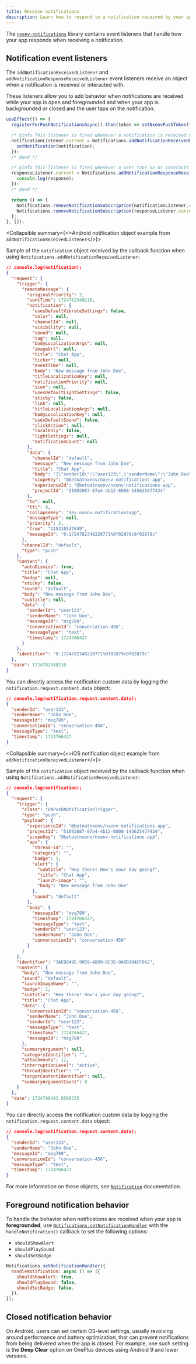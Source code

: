 ```yaml
---
title: Receive notifications
description: Learn how to respond to a notification received by your app and take action based on the event.
---
```



The [`nxenv-notifications`](/versions/latest/sdk/notifications) library contains event listeners that handle how your app responds when receiving a notification.

## Notification event listeners

The `addNotificationReceivedListener` and `addNotificationResponseReceivedListener` event listeners receive an object when a notification is received or interacted with.

These listeners allow you to add behavior when notifications are received while your app is open and foregrounded and when your app is backgrounded or closed and the user taps on the notification.

```js
useEffect(() => {
  registerForPushNotificationsAsync().then(token => setNxenvPushToken(token));

  /* @info This listener is fired whenever a notification is received while the app is foregrounded. */
  notificationListener.current = Notifications.addNotificationReceivedListener(notification => {
    setNotification(notification);
  });
  /* @end */

  /* @info This listener is fired whenever a user taps on or interacts with a notification (works when an app is foregrounded, backgrounded, or killed). */
  responseListener.current = Notifications.addNotificationResponseReceivedListener(response => {
    console.log(response);
  });
  /* @end */

  return () => {
    Notifications.removeNotificationSubscription(notificationListener.current);
    Notifications.removeNotificationSubscription(responseListener.current);
  };
}, []);
```

<Collapsible summary={<>Android notification object example from <CODE>addNotificationReceivedListener</CODE></>}>

Sample of the `notification` object received by the callback function when using `Notifications.addNotificationReceivedListener`:

```json
// console.log(notification);
{
  "request": {
    "trigger": {
      "remoteMessage": {
        "originalPriority": 2,
        "sentTime": 1724782348210,
        "notification": {
          "usesDefaultVibrateSettings": false,
          "color": null,
          "channelId": null,
          "visibility": null,
          "sound": null,
          "tag": null,
          "bodyLocalizationArgs": null,
          "imageUrl": null,
          "title": "Chat App",
          "ticker": null,
          "eventTime": null,
          "body": "New message from John Doe",
          "titleLocalizationKey": null,
          "notificationPriority": null,
          "icon": null,
          "usesDefaultLightSettings": false,
          "sticky": false,
          "link": null,
          "titleLocalizationArgs": null,
          "bodyLocalizationKey": null,
          "usesDefaultSound": false,
          "clickAction": null,
          "localOnly": false,
          "lightSettings": null,
          "notificationCount": null
        },
        "data": {
          "channelId": "default",
          "message": "New message from John Doe",
          "title": "Chat App",
          "body": "{\"senderId\":\"user123\",\"senderName\":\"John Doe\",\"messageId\":\"msg789\",\"conversationId\":\"conversation-456\",\"messageType\":\"text\",\"timestamp\":1724766427}",
          "scopeKey": "@betoatnxenv/nxenv-notifications-app",
          "experienceId": "@betoatnxenv/nxenv-notifications-app",
          "projectId": "51092087-87a4-4b12-8008-145625477434"
        },
        "to": null,
        "ttl": 0,
        "collapseKey": "dev.nxenv.notificationsapp",
        "messageType": null,
        "priority": 2,
        "from": "115310547649",
        "messageId": "0:1724782348220771%0f02879c0f02879c"
      },
      "channelId": "default",
      "type": "push"
    },
    "content": {
      "autoDismiss": true,
      "title": "Chat App",
      "badge": null,
      "sticky": false,
      "sound": "default",
      "body": "New message from John Doe",
      "subtitle": null,
      "data": {
        "senderId": "user123",
        "senderName": "John Doe",
        "messageId": "msg789",
        "conversationId": "conversation-456",
        "messageType": "text",
        "timestamp": 1724766427
      }
    },
    "identifier": "0:1724782348220771%0f02879c0f02879c"
  },
  "date": 1724782348210
}
```

You can directly access the notification custom data by logging the `notification.request.content.data` object:

```json
// console.log(notification.request.content.data);
{
  "senderId": "user123",
  "senderName": "John Doe",
  "messageId": "msg789",
  "conversationId": "conversation-456",
  "messageType": "text",
  "timestamp": 1724766427
}
```

</Collapsible>

<Collapsible summary={<>iOS notification object example from <CODE>addNotificationReceivedListener</CODE></>}>

Sample of the `notification` object received by the callback function when using `Notifications.addNotificationReceivedListener`:

```json
// console.log(notification);
{
  "request": {
    "trigger": {
      "class": "UNPushNotificationTrigger",
      "type": "push",
      "payload": {
        "experienceId": "@betoatnxenv/nxenv-notifications-app",
        "projectId": "51092087-87a4-4b12-8008-145625477434",
        "scopeKey": "@betoatnxenv/nxenv-notifications-app",
        "aps": {
          "thread-id": "",
          "category": "",
          "badge": 1,
          "alert": {
            "subtitle": "Hey there! How's your day going?",
            "title": "Chat App",
            "launch-image": "",
            "body": "New message from John Doe"
          },
          "sound": "default"
        },
        "body": {
          "messageId": "msg789",
          "timestamp": 1724766427,
          "messageType": "text",
          "senderId": "user123",
          "senderName": "John Doe",
          "conversationId": "conversation-456"
        }
      }
    },
    "identifier": "3AEB849E-9059-4D09-BC3B-9A0B104CF062",
    "content": {
      "body": "New message from John Doe",
      "sound": "default",
      "launchImageName": "",
      "badge": 1,
      "subtitle": "Hey there! How's your day going?",
      "title": "Chat App",
      "data": {
        "conversationId": "conversation-456",
        "senderName": "John Doe",
        "senderId": "user123",
        "messageType": "text",
        "timestamp": 1724766427,
        "messageId": "msg789"
      },
      "summaryArgument": null,
      "categoryIdentifier": "",
      "attachments": [],
      "interruptionLevel": "active",
      "threadIdentifier": "",
      "targetContentIdentifier": null,
      "summaryArgumentCount": 0
    }
  },
  "date": 1724798493.0589335
}
```

You can directly access the notification custom data by logging the `notification.request.content.data` object:

```json
// console.log(notification.request.content.data);
{
  "senderId": "user123",
  "senderName": "John Doe",
  "messageId": "msg789",
  "conversationId": "conversation-456",
  "messageType": "text",
  "timestamp": 1724766427
}
```

</Collapsible>

For more information on these objects, see [`Notification`](/versions/latest/sdk/notifications/#notification) documentation.

## Foreground notification behavior

To handle the behavior when notifications are received when your app is **foregrounded**, use [`Notifications.setNotificationHandler`](/versions/latest/sdk/notifications/#handling-incoming-notifications-when-the-app-is) with the `handleNotification()` callback to set the following options:

- `shouldShowAlert`
- `shouldPlaySound`
- `shouldSetBadge`

```jsx
Notifications.setNotificationHandler({
  handleNotification: async () => ({
    shouldShowAlert: true,
    shouldPlaySound: false,
    shouldSetBadge: false,
  }),
});
```

## Closed notification behavior

On Android, users can set certain OS-level settings, usually revolving around performance and battery optimization, that can prevent notifications from being delivered when the app is closed. For example, one such setting is the **Deep Clear** option on OnePlus devices using Android 9 and lower versions.
